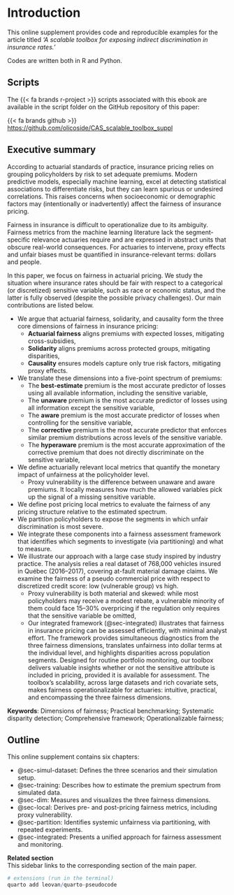 # Introduction {.unnumbered}

This online supplement provides code and reproducible examples for the article titled *'A scalable toolbox for exposing indirect discrimination in insurance rates.'*

:::{.callout-note}
Codes are written both in R and Python.
:::

:::{.callout-note}

## Scripts

The {{< fa brands r-project >}} scripts associated with this ebook are available in the script folder on the GitHub repository of this paper: 

{{< fa brands github >}} <https://github.com/olicoside/CAS_scalable_toolbox_suppl>

:::



## Executive summary


According to actuarial standards of practice, insurance pricing relies on grouping policyholders by risk to set adequate premiums. Modern predictive models, especially machine learning, excel at detecting statistical associations to differentiate risks, but they can learn spurious or undesired correlations. This raises concerns when socioeconomic or demographic factors may (intentionally or inadvertently) affect the fairness of insurance pricing.

Fairness in insurance is difficult to operationalize due to its ambiguity. Fairness metrics from the machine learning literature lack the segment-specific relevance actuaries require and are expressed in abstract units that obscure real-world consequences. For actuaries to intervene, proxy effects and unfair biases must be quantified in insurance-relevant terms: dollars and people.

In this paper, we focus on fairness in actuarial pricing. We study the situation where insurance rates should be fair with respect to a categorical (or discretized) sensitive variable, such as race or economic status, and the latter is fully observed (despite the possible privacy challenges). Our main contributions are listed below.

  - We argue that actuarial fairness, solidarity, and causality form the three core dimensions of fairness in insurance pricing:
      * **Actuarial fairness** aligns premiums with expected losses, mitigating cross-subsidies,
      * **Solidarity** aligns premiums across protected groups, mitigating disparities, 
      * **Causality** ensures models capture only true risk factors, mitigating proxy effects.
  - We translate these dimensions into a five-point spectrum of premiums:
    * The **best-estimate** premium is the most accurate predictor of losses using all available information, including the sensitive variable,
    * The **unaware** premium is the most accurate predictor of losses using all information except the sensitive variable,
    * The **aware** premium is the most accurate predictor of losses when controlling for the sensitive variable,
    * The **corrective** premium is the most accurate predictor that enforces similar premium distributions across levels of the sensitive variable. 
    * The **hyperaware** premium is the most accurate approximation of the corrective premium that does not directly discriminate on the sensitive variable,
  - We define actuarially relevant local metrics that quantify the monetary impact of unfairness at the policyholder level.
    * Proxy vulnerability is the difference between unaware and aware premiums. It locally measures how much the allowed variables pick up the signal of a missing sensitive variable.
  - We define post pricing local metrics to evaluate the fairness of any pricing structure relative to the estimated spectrum.
  - We partition policyholders to expose the segments in which unfair discrimination is most severe.
  - We integrate these components into a fairness assessment framework that identifies which segments to investigate (via partitioning) and what to measure.
  - We illustrate our approach with a large case study inspired by industry practice. The analysis relies a real dataset of 768,000 vehicles insured in Québec (2016--2017), covering at-fault material damage claims. We examine the fairness of a pseudo commercial price with respect to discretized credit score: low (vulnerable group) vs high.
    * Proxy vulnerability is both material and skewed: while most policyholders may receive a modest rebate, a vulnerable minority of them could face 15--30\% overpricing if the regulation only requires that the sensitive variable be omitted,
    * Our integrated framework (@sec-integrated) illustrates that fairness in insurance pricing can be assessed efficiently, with minimal analyst effort. The framework provides simultaneous diagnostics from the three fairness dimensions, translates unfairness into dollar terms at the individual level, and highlights disparities across population segments.
Designed for routine portfolio monitoring, our toolbox delivers valuable insights whether or not the sensitive attribute is included in pricing, provided it is available for assessment.  The toolbox's scalability, across large datasets and rich covariate sets, makes fairness operationalizable for actuaries: intuitive, practical, and encompassing the three fairness dimensions.

**Keywords**: Dimensions of fairness; Practical benchmarking; Systematic disparity detection; Comprehensive framework; Operationalizable fairness;

## Outline

This online supplement contains six chapters:

  - @sec-simul-dataset: Defines the three scenarios and their simulation setup.
  - @sec-training: Describes how to estimate the premium spectrum from simulated data.
  - @sec-dim: Measures and visualizes the three fairness dimensions.
  - @sec-local: Derives pre- and post-pricing fairness metrics, including proxy vulnerability.
  - @sec-partition: Identifies systemic unfairness via partitioning, with repeated experiments.
  - @sec-integrated: Presents a unified approach for fairness assessment and monitoring.

::: {.column-margin}
:::: {.related-box}
**Related section**  
This sidebar links to the corresponding section of the main paper.
::::
:::


```r
# extensions (run in the terminal)
quarto add leovan/quarto-pseudocode
```






